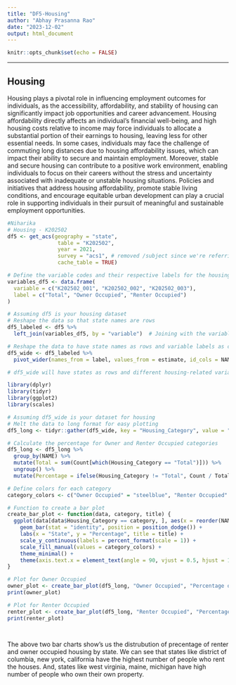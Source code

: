```yaml
---
title: "DF5-Housing"
author: "Abhay Prasanna Rao"
date: "2023-12-02"
output: html_document
---
```


```r
knitr::opts_chunk$set(echo = FALSE)
```



------------------------------------------------------------------------

## Housing

Housing plays a pivotal role in influencing employment outcomes for individuals, as the accessibility, affordability, and stability of housing can significantly impact job opportunities and career advancement. Housing affordability directly affects an individual's financial well-being, and high housing costs relative to income may force individuals to allocate a substantial portion of their earnings to housing, leaving less for other essential needs. In some cases, individuals may face the challenge of commuting long distances due to housing affordability issues, which can impact their ability to secure and maintain employment. Moreover, stable and secure housing can contribute to a positive work environment, enabling individuals to focus on their careers without the stress and uncertainty associated with inadequate or unstable housing situations. Policies and initiatives that address housing affordability, promote stable living conditions, and encourage equitable urban development can play a crucial role in supporting individuals in their pursuit of meaningful and sustainable employment opportunities.

```r
#Niharika
# Housing - K202502
df5 <- get_acs(geography = "state", 
                table = "K202502", 
                year = 2021, 
                survey = "acs1", # removed /subject since we're referring to a specific table ID
                cache_table = TRUE)

# Define the variable codes and their respective labels for the housing dataset (df5)
variables_df5 <- data.frame(
  variable = c("K202502_001", "K202502_002", "K202502_003"),
  label = c("Total", "Owner Occupied", "Renter Occupied")
)

# Assuming df5 is your housing dataset
# Reshape the data so that state names are rows
df5_labeled <- df5 %>%
  left_join(variables_df5, by = "variable")  # Joining with the variable labels dataframe

# Reshape the data to have state names as rows and variable labels as columns
df5_wide <- df5_labeled %>%
  pivot_wider(names_from = label, values_from = estimate, id_cols = NAME)

# df5_wide will have states as rows and different housing-related variables as columns


```

```r
library(dplyr)
library(tidyr)
library(ggplot2)
library(scales)

# Assuming df5_wide is your dataset for housing
# Melt the data to long format for easy plotting
df5_long <- tidyr::gather(df5_wide, key = "Housing_Category", value = "Count", -NAME)

# Calculate the percentage for Owner and Renter Occupied categories
df5_long <- df5_long %>%
  group_by(NAME) %>%
  mutate(Total = sum(Count[which(Housing_Category == "Total")])) %>%
  ungroup() %>%
  mutate(Percentage = ifelse(Housing_Category != "Total", Count / Total * 100, Count))

# Define colors for each category
category_colors <- c("Owner Occupied" = "steelblue", "Renter Occupied" = "salmon", "Total" = "lightgreen")

# Function to create a bar plot
create_bar_plot <- function(data, category, title) {
  ggplot(data[data$Housing_Category == category, ], aes(x = reorder(NAME, -Percentage), y = Percentage, fill = Housing_Category)) +
    geom_bar(stat = "identity", position = position_dodge()) +
    labs(x = "State", y = "Percentage", title = title) +
    scale_y_continuous(labels = percent_format(scale = 1)) +
    scale_fill_manual(values = category_colors) +
    theme_minimal() +
    theme(axis.text.x = element_text(angle = 90, vjust = 0.5, hjust = 1))
}

# Plot for Owner Occupied
owner_plot <- create_bar_plot(df5_long, "Owner Occupied", "Percentage of Owner Occupied Housing by State")
print(owner_plot)

# Plot for Renter Occupied
renter_plot <- create_bar_plot(df5_long, "Renter Occupied", "Percentage of Renter Occupied Housing by State")
print(renter_plot)




```
The above two bar charts show's us the distrubution of precentage of renter and owner occupied housing by state. We can see that states like district of columbia, new york, california have the highest number of people who rent the houses. And, states like west virginia, maine, michigan have high number of people who own their own property.
